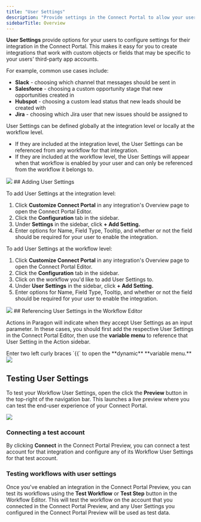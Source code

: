 ```yaml
---
title: "User Settings"
description: "Provide settings in the Connect Portal to allow your users to configure their integration and workflows."
sidebarTitle: Overview
---
```


**User Settings** provide options for your users to configure settings for their integration in the Connect Portal. This makes it easy for you to create integrations that work with custom objects or fields that may be specific to your users' third-party app accounts.

For example, common use cases include:

* **Slack** - choosing which channel that messages should be sent in
* **Salesforce** - choosing a custom opportunity stage that new opportunities created in
* **Hubspot** - choosing a custom lead status that new leads should be created with
* **Jira** - choosing which Jira user that new issues should be assigned to

User Settings can be defined globally at the integration level or locally at the workflow level.

* If they are included at the integration level, the User Settings can be referenced from any workflow for that integration.
* If they are included at the workflow level, the User Settings will appear when that workflow is enabled by your user and can only be referenced from the workflow it belongs to.

<Frame>
  <img src="/.gitbook/assets/Paragon Connect Portal.png"/>
</Frame>
## Adding User Settings

To add User Settings at the integration level:

1. Click **Customize Connect Portal** in any integration's Overview page to open the Connect Portal Editor.
2. Click the **Configuration** tab in the sidebar.
3. Under **Settings** in the sidebar, click **+ Add Setting.**
4. Enter options for Name, Field Type, Tooltip, and whether or not the field should be required for your user to enable the integration.

To add User Settings at the workflow level:

1. Click **Customize Connect Portal** in any integration's Overview page to open the Connect Portal Editor.
2. Click the **Configuration** tab in the sidebar.
3. Click on the workflow you'd like to add User Settings to.
4. Under **User Settings** in the sidebar, click **+ Add Setting.**
5. Enter options for Name, Field Type, Tooltip, and whether or not the field should be required for your user to enable the integration.

<Frame>
  <img src="/.gitbook/assets/Image 2021-02-16 at 11.18.58 AM.png"/>
</Frame>
## Referencing User Settings in the Workflow Editor

Actions in Paragon will indicate when they accept User Settings as an input parameter. In these cases, you should first add the respective User Settings in the Connect Portal Editor, then use the **variable menu** to reference that User Setting in the Action sidebar.&#x20;


<Info>
  Enter two left curly braces `{{` to open the **dynamic** **variable menu.**
</Info>

<Frame>
  <img src="/.gitbook/assets/Screen Recording 2021-02-16 at 11.26.38 AM.gif"/>
</Frame>

## Testing User Settings

To test your Workflow User Settings, open the click the **Preview** button in the top-right of the navigation bar. This launches a live preview where you can test the end-user experience of your Connect Portal.&#x20;

<Frame>
  <img src="/.gitbook/assets/Image 2021-02-16 at 12.55.55 PM (1).png"/>
</Frame>

### Connecting a test account

By clicking **Connect** in the Connect Portal Preview, you can connect a test account for that integration and configure any of its Workflow User Settings for that test account.&#x20;

### **Testing workflows with user settings**

Once you've enabled an integration in the Connect Portal Preview, you can test its workflows using the **Test Workflow** or **Test Step** button in the Workflow Editor. This will test the workflow on the account that you connected in the Connect Portal Preview, and any User Settings you configured in the Connect Portal Preview will be used as test data.
